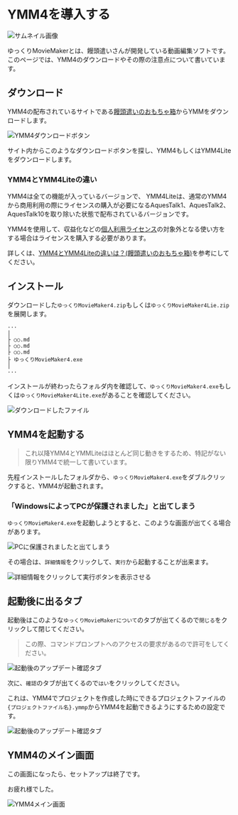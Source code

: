 # YMM4を導入する

![サムネイル画像](/assets/tips/guide/start-up/cover.png)

ゆっくりMovieMakerとは、饅頭遣いさんが開発している動画編集ソフトです。
このページでは、YMM4のダウンロードやその際の注意点について書いています。

## ダウンロード
YMM4の配布されているサイトである[饅頭遣いのおもちゃ箱](https://manjubox.net/ymm4/)からYMMをダウンロードします。

![YMM4ダウンロードボタン](/assets/tips/guide/start-up/1.png)

サイト内からこのようなダウンロードボタンを探し、YMM4もしくはYMM4Liteをダウンロードします。

### YMM4とYMM4Liteの違い
YMM4は全ての機能が入っているバージョンで、
YMM4Liteは、通常のYMM4から商用利用の際にライセンスの購入が必要になるAquesTalk1、AquesTalk2、AquesTalk10を取り除いた状態で配布されているバージョンです。

YMM4を使用して、収益化などの[個人利用ライセンス](https://www.a-quest.com/licence_free.html)の対象外となる使い方をする場合はライセンスを購入する必要があります。

詳しくは、[YMM4とYMM4Liteの違いは？(饅頭遣いのおもちゃ箱)](https://manjubox.net/ymm4/faq/etc/YMM4Lite/)を参考にしてください。

## インストール
ダウンロードした`ゆっくりMovieMaker4.zip`もしくは`ゆっくりMovieMaker4Lie.zip`を展開します。

```md:展開したフォルダの中
···
│
├ ○○.md
├ ○○.md
├ ○○.md
├ ゆっくりMovieMaker4.exe
│
···
```

インストールが終わったらフォルダ内を確認して、`ゆっくりMovieMaker4.exe`もしくは`ゆっくりMovieMaker4Lite.exe`があることを確認してください。

![ダウンロードしたファイル](/assets/tips/guide/start-up/2.png)

## YMM4を起動する
> これ以降YMM4とYMMLiteはほとんど同じ動きをするため、特記がない限りYMM4で統一して書いています。

先程インストールしたフォルダから、`ゆっくりMovieMaker4.exe`をダブルクリックすると、YMM4が起動されます。

### 「WindowsによってPCが保護されました」と出てしまう
`ゆっくりMovieMaker4.exe`を起動しようとすると、このような画面が出てくる場合があります。

![PCに保護されましたと出てしまう](/assets/tips/guide/start-up/3.png)

その場合は、`詳細情報`をクリックして、`実行`から起動することが出来ます。

![詳細情報をクリックして実行ボタンを表示させる](/assets/tips/guide/start-up/4.png)

## 起動後に出るタブ
起動後はこのような`ゆっくりMovieMakerについて`のタブが出てくるので`閉じる`をクリックして閉じてください。
> この際、コマンドプロンプトへのアクセスの要求があるので許可をしてください。

![起動後のアップデート確認タブ](/assets/tips/guide/start-up/5.png)

次に、`確認`のタブが出てくるので`はい`をクリックしてください。

これは、YMM4でプロジェクトを作成した時にできるプロジェクトファイルの`{プロジェクトファイル名}.ymmp`からYMM4を起動できるようにするための設定です。

![起動後のアップデート確認タブ](/assets/tips/guide/start-up/6.png)

## YMM4のメイン画面
この画面になったら、セットアップは終了です。

お疲れ様でした。

![YMM4メイン画面](/assets/tips/guide/start-up/7.png)

